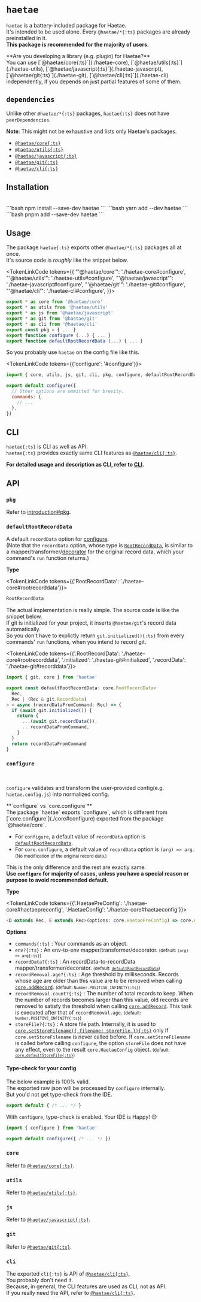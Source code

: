 

# `haetae`

`haetae` is a battery-included package for Haetae.<br/>
It's intended to be used alone. Every `@haetae/*{:ts}` packages are already preinstalled in it.<br/>
**This package is recommended for the majority of users.**

<Callout>
  **Are you developing a library (e.g. plugin) for Haetae?** <br />
  You can use [`@haetae/core{:ts}`](./haetae-core), [`@haetae/utils{:ts}`](./haetae-utils),
  [`@haetae/javascript{:ts}`](./haetae-javascript), [`@haetae/git{:ts}`](./haetae-git), [`@haetae/cli{:ts}`](./haetae-cli)
  independently, if you depends on just partial features of some of them.
</Callout>

## `dependencies`

Unlike other `@haetae/*{:ts}` packages, `haetae{:ts}` does not have `peerDependencies`.

**Note**: This might not be exhaustive and lists only Haetae's packages.

- [`@haetae/core{:ts}`](./haetae-core)
- [`@haetae/utils{:ts}`](./haetae-utils)
- [`@haetae/javascript{:ts}`](./haetae-javascript)
- [`@haetae/git{:ts}`](./haetae-git)
- [`@haetae/cli{:ts}`](./haetae-cli)

## Installation

<br/>

<PkgManagerTabs>
```bash
npm install --save-dev haetae
```
```bash
yarn add --dev haetae
```
```bash
pnpm add --save-dev haetae
```
</PkgManagerTabs>

## Usage

The package `haetae{:ts}` exports other `@haetae/*{:ts}` packages all at once. <br/>
It's source code is _roughly_ like the snippet below.

<TokenLinkCode tokens={{
  "'@haetae/core'": './haetae-core#configure',
  "'@haetae/utils'": './haetae-utils#configure',
  "'@haetae/javascript'": './haetae-javascript#configure',
  "'@haetae/git'": './haetae-git#configure',
  "'@haetae/cli'": './haetae-cli#configure',
  }}>
```ts
export * as core from '@haetae/core'
export * as utils from '@haetae/utils'
export * as js from '@haetae/javascript'
export * as git from '@haetae/git'
export * as cli from '@haetae/cli'
export const pkg = { ... }
export function configure (...) { ... }
export function defaultRootRecordData (...) { ... }
```
</TokenLinkCode>

So you probably use `haetae` on the config file like this.

<TokenLinkCode tokens={{'configure': '#configure'}}>
```js filename="haetae.config.js"
import { core, utils, js, git, cli, pkg, configure, defaultRootRecordData } from 'haetae'

export default configure({
  // Other options are ommitted for brevity.
  commands: {
    // ...
  },
})
```
</TokenLinkCode>

## CLI

`haetae{:ts}` is CLI as well as API.<br/>
`haetae{:ts}` provides exactly same CLI features as [`@haetae/cli{:ts}`](./haetae-cli).

**For detailed usage and description as CLI, refer to [CLI](../cli).**

## API

### `pkg`

Refer to [introduction#pkg](./introduction#pkg).

### `defaultRootRecordData`

A default `recordData` option for [configure](#configure).<br/>
(Note that the `recordData` option, whose type is [`RootRecordData`]('./haetae-core#rootrecorddata'),
is similar to a mapper/transformer/[decorator](https://en.wikipedia.org/wiki/Decorator_pattern) for the original record data,
which your command's `run` function returns.)

**Type**

<TokenLinkCode tokens={{'RootRecordData': './haetae-core#rootrecorddata'}}>
```ts
RootRecordData
```
</TokenLinkCode>

The actual implementation is really simple. The source code is like the snippet below.<br/>
If git is initialized for your project, it inserts `@haetae/git`'s record data automatically.<br/>
So you don't have to explictly return `git.initialized(){:ts}` from every commands' `run` functions,
when you intend to record git.

<TokenLinkCode tokens={{'.RootRecordData': './haetae-core#rootrecorddata', '.initialized': './haetae-git#initialized', '.recordData': './haetae-git#recorddata'}}>
```ts
import { git, core } from 'haetae'

export const defaultRootRecordData: core.RootRecordData<
  Rec,
  Rec | (Rec & git.RecordData)
> = async (recordDataFromCommand: Rec) => {
  if (await git.initialized()) {
    return {
      ...(await git.recordData()),
      ...recordDataFromCommand,
    }
  }
  return recordDataFromCommand
}
```
</TokenLinkCode>

### `configure`
<br/>
<PathPrinciples/>

`configure` validates and transform the user-provided config(e.g. `haetae.config.js`) into normalized config.

<Callout>
**`configure` vs `core.configure`**<br/>
The package `haetae` exports `configure`, which is different from [`core.configure`](./core#configure) exported from the package `@haetae/core`.<br/>

* For `configure`, a default value of `recordData` option is [`defaultRootRecordData`](#defaultrootrecorddata).<br/>
* For `core.configure`, a default value of `recordData` option is `(arg) => arg`. <small>(No modification of the original record data.)</small><br/>

This is the only difference and the rest are exactly same.<br/>
**Use `configure` for majority of cases, unless you have a special reason or purpose to avoid recommended default.**
</Callout>

**Type**

<TokenLinkCode tokens={{'.HaetaePreConfig': './haetae-core#haetaepreconfig', '.HaetaeConfig': './haetae-core#haetaeconfig'}}>
```ts
<D extends Rec, E extends Rec>(options: core.HaetaePreConfig) => core.HaetaeConfig<D, E>
```
</TokenLinkCode>

**Options**

- `commands{:ts}` : Your commands as an object.
- `env?{:ts}` : An env-to-env mapper/transformer/decorator. <small>(default: `(arg) => arg{:ts}`)</small>
- `recordData?{:ts}` : An recordData-to-recordData mapper/transformer/decorator. <small>(default: [`defaultRootRecordData`](#defaultrootrecorddata))</small>
- `recordRemoval.age?{:ts}` : Age threshold by milliseconds.
Records whose age are older than this value are to be removed when calling [`core.addRecord`](./core#addrecord).
<small>(default: `Number.POSITIVE_INFINITY{:ts}`)</small>
- `recordRemoval.count?{:ts}` : The number of total records to keep.
When the number of records becomes larger than this value, old records are removed to satisfy the threshold
when calling [`core.addRecord`](./core#addrecord). This task is executed after that of `recordRemoval.age`.
<small>(default: `Number.POSITIVE_INFINITY{:ts}`) </small>
- `storeFile?{:ts}` : A store file path. Internally, it is used to [`core.setStoreFilename({ filename: storeFile }){:ts}`](./core#setstorefilename)
only if `core.setStoreFilename` is never called before. If `core.setStoreFilename` is called before calling `configure`,
the option `storeFile` does not have any effect, even to the result `core.HaetaeConfig` object.
<small>(default: [`core.defaultStoreFile{:ts}`](./core#defaultstorefile))</small>


#### Type-check for your config

The below example is 100% valid. <br/>
The exported raw json will be processed by `configure` internally.<br/>
But you'd not get type-check from the IDE.

```js filename="haetae.config.js"
export default { /* ... */ }
```

With `configure`, type-check is enabled. Your IDE is Happy! 😊

```js filename="haetae.config.js"
import { configure } from 'haetae'

export default configure({ /* ... */ })
```

### `core`

Refer to [`@haetae/core{:ts}`](./haetae-core).

### `utils`

Refer to [`@haetae/utils{:ts}`](./haetae-utils).

### `js`

Refer to [`@haetae/javascript{:ts}`](./haetae-javascript).

### `git`

Refer to [`@haetae/git{:ts}`](./haetae-git).

### `cli`

The exported `cli{:ts}` is API of [`@haetae/cli{:ts}`](./haetae-cli).<br/>
You probably don't need it.<br/>
Because, in general, the CLI features are used as CLI, not as API.<br/>
If you really need the API, refer to [`@haetae/cli{:ts}`](./haetae-cli).<br/>
